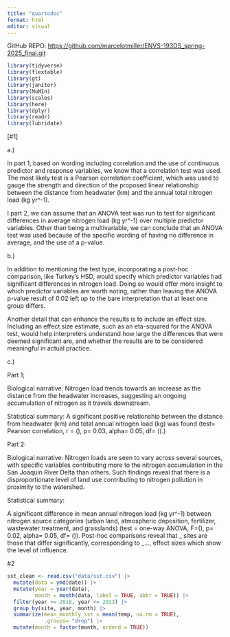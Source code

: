 ```yaml
---
title: "quartodoc"
format: html
editor: visual
---
```


GitHub REPO: <https://github.com/marcelotmiller/ENVS-193DS_spring-2025_final.git>

```r
library(tidyverse)
library(flextable)
library(gt)
library(janitor)
library(MuMIn)
library(scales)
library(here)
library(dplyr)
library(readr)
library(lubridate)
```

\[#1\]

a.)

In part 1, based on wording including correlation and the use of continuous predictor and response variables, we know that a correlation test was used. The most likely test is a Pearson correlation coefficient, which was used to gauge the strength and direction of the proposed linear relationship between the distance from headwater (km) and the annual total nitrogen load (kg yr\^-1).

I part 2, we can assume that an ANOVA test was run to test for significant differences in average nitrogen load (kg yr\^-1) over multiple predictor variables. Other than being a multivariable, we can conclude that an ANOVA test was used because of the specific wording of having no difference in average, and the use of a p-value.

b.)

In addition to mentioning the test type, incorporating a post-hoc comparison, like Turkey's HSD, would specify which predictor variables had significant differences in nitrogen load. Doing so would offer more insight to which predictor variables are worth noting, rather than leaving the ANOVA p-value result of 0.02 left up to the bare interpretation that at least one group differs.

Another detail that can enhance the results is to include an effect size. Including an effect size estimate, such as an eta-squared for the ANOVA test, would help interpreters understand how large the differences that were deemed significant are, and whether the results are to be considered meaningful in actual practice.

c.)

Part 1;

Biological narrative: Nitrogen load trends towards an increase as the distance from the headwater increases, suggesting an ongoing accumulation of nitrogen as it travels downstream.

Statistical summary: A significant positive relationship between the distance from headwater (km) and total annual nitrogen load (kg) was found (test= Pearson correlation, r = (), p= 0.03, alpha= 0.05, df= ().)

Part 2:

Biological narrative: Nitrogen loads are seen to vary across several sources, with specific variables contributing more to the nitrogen accumulation in the San Joaquin River Delta than others. Such findings reveal that there is a disproportionate level of land use contributing to nitrogen pollution in proximity to the watershed.

Statistical summary:

A significant difference in mean annual nitrogen load (kg yr\^-1) between nitrogen source categories (urban land, atmospheric deposition, fertilizer, wastewater treatment, and grasslands) (test = one-way ANOVA, F=(), p= 0.02, alpha= 0.05, df= ()). Post-hoc comparisons reveal that \_ sites are those that differ significantly, corresponding to \_..., effect sizes which show the level of influence.

#2

```r
sst_clean <- read.csv("data/sst.csv") |> 
  mutate(data = ymd(date)) |> 
  mutate(year = year(data), 
         month = month(data, label = TRUE, abbr = TRUE)) |> 
  filter(year >= 2018, year <= 2023) |> 
  group_by(site, year, month) |> 
  summarize(mean_monthly_sst = mean(temp, na.rm = TRUE),
            .groups= "drop") |> 
  mutate(month = factor(month, orderd = TRUE))
```

